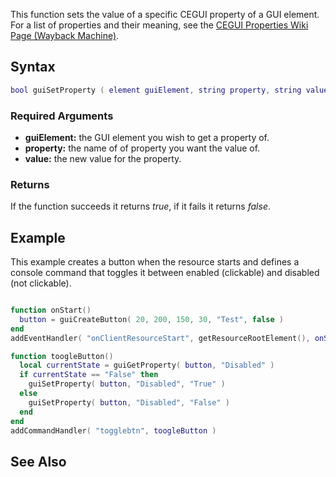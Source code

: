 {{Client function}}

This function sets the value of a specific CEGUI property of a GUI element. For a list of properties and their meaning, see the <!-- Not Available right now [http://cegui.org.uk/static/WindowsLookProperties.html CEGUI properties wiki page] --> [http://web.archive.org/web/20120706081430/http://cegui.org.uk/static/WindowsLookProperties.html CEGUI Properties Wiki Page (Wayback Machine)].

==Syntax==
<syntaxhighlight lang="lua">
bool guiSetProperty ( element guiElement, string property, string value )
</syntaxhighlight>

===Required Arguments===
*'''guiElement:''' the GUI element you wish to get a property of.
*'''property:''' the name of of property you want the value of.
*'''value:''' the new value for the property.

===Returns===
If the function succeeds it returns ''true'', if it fails it returns ''false''.

==Example==
This example creates a button when the resource starts and defines a console command that toggles it between enabled (clickable) and disabled (not clickable).
<syntaxhighlight lang="lua">

function onStart()
  button = guiCreateButton( 20, 200, 150, 30, "Test", false )
end
addEventHandler( "onClientResourceStart", getResourceRootElement(), onStart )

function toogleButton()
  local currentState = guiGetProperty( button, "Disabled" )
  if currentState == "False" then
    guiSetProperty( button, "Disabled", "True" )
  else
    guiSetProperty( button, "Disabled", "False" )
  end
end
addCommandHandler( "togglebtn", toogleButton )
</syntaxhighlight>

==See Also==
{{GUI functions}}
